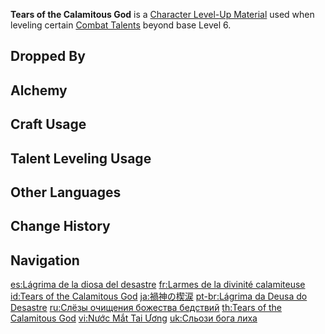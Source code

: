 {{Item Infobox
|id           = 113033
|image        = Item Tears of the Calamitous God.png
|type         = Character Level-Up Materials
|invCategory  = Character Development Items
|group        = Magatsu Mitake Narukami no Mikoto Materials
|group2       = Weekly Boss Drops
|quality      = 5
|description  = A puppet joint obtained from the [[Plane of Euthymia]]. The gesture here is in the shape of the baleful Eye of Stormy Judgment.<br />Since they are able to bring down curse and catastrophe alike with a mere gaze, it might seem natural to blame life's misfortunes on calamitous deities. However, if you think about it a little harder, if your will is strong enough, and if your convictions are firm enough...<br />The catastrophes go on for too long. Even a baleful gaze must wash itself with tears.
|source1      = Lv. 70+ [[End of the Oneiric Euthymia]] Reward
}}
'''Tears of the Calamitous God''' is a [[Character Level-Up Material]] used when leveling certain [[Combat Talents]] beyond base Level 6.

==Dropped By==
{{Dropped By|level=70}}

==Alchemy==
{{Recipe
|type = Converting
|Mudra of the Malefic General = 1
|Dream Solvent = 1
|sort = Mudra of the Malefic General;Dream Solvent
}}
{{Recipe
|type = Converting
|The Meaning of Aeons = 1
|Dream Solvent = 1
|sort = The Meaning of Aeons;Dream Solvent
}}

==Craft Usage==
{{Craft Usage}}

==Talent Leveling Usage==
{{Talent Leveling Usage}}

==Other Languages==
{{Other Languages
|en      = Tears of the Calamitous God
|zhs     = 祸神之禊泪
|zhs_rm  = Huòshén zhī Xìlèi
|zht     = 禍神之禊淚
|zht_rm  = Huòshén zhī Xìlèi
|zh_tl   = ''Misogi'' Tears of the God of Calamity{{Sino|zh|ja}}
|ja      = 禍神の禊涙
|ja_rm   = Magagami no Misogi Namida{{Assumed}}
|ja_tl   = ''{{w|Misogi}}'' Tears of the God of Calamity
|ko      = 재앙신의 액운을 쫓는 눈물
|ko_rm   = Jae'angsin-ui Aek'un-eul Jjotneun Nunmul
|ko_tl   = Tears Driving Away the Misfortune of Disaster God
|es      = Lágrima de la diosa del desastre
|es_tl   = Tear of the Goddess of Disaster
|fr      = Larmes de la divinité calamiteuse
|fr_tl   = Tears of the Calamitous Deity
|ru      = Слёзы очищения божества бедствий
|ru_tl   = Calamity Deity's Tears of Purification
|th      = Tears of the Calamitous God
|vi      = Nước Mắt {{tt|Tai Ương|灾殃}}
|vi_tl   = Tears of Calamity
|de      = Tränen des unheilvollen Gottes
|de_tl   = Tears of the Calamitous God
|id      = Tears of the Calamitous God
|pt      = Lágrima da Deusa do Desastre
|pt_tl   = Tear of the Goddess of Disaster
|tr      = Felaket Tanrısının Gözyaşları
|tr_tl   = 
|it      = Lacrime della divinità catastrofica
|it_tl   = 
}}

==Change History==
{{Change History|2.5}}

==Navigation==
{{Development Item Navbox|Character Level-Up Materials}}

[[es:Lágrima de la diosa del desastre]]
[[fr:Larmes de la divinité calamiteuse]]
[[id:Tears of the Calamitous God]]
[[ja:禍神の楔涙]]
[[pt-br:Lágrima da Deusa do Desastre]]
[[ru:Слёзы очищения божества бедствий]]
[[th:Tears of the Calamitous God]]
[[vi:Nước Mắt Tai Ương]]
[[uk:Сльози бога лиха]]